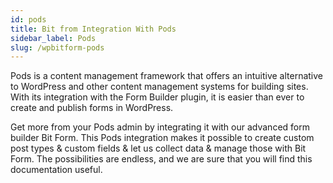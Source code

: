 ```yaml
---
id: pods
title: Bit from Integration With Pods 
sidebar_label: Pods
slug: /wpbitform-pods
---
```



Pods is a content management framework that offers an intuitive alternative to WordPress and other content management systems for building sites. With its integration with the Form Builder plugin, it is easier than ever to create and publish forms in WordPress.

Get more from your Pods admin by integrating it with our advanced form builder Bit Form. This Pods integration makes it possible to create custom post types & custom fields & let us collect data & manage those with Bit Form. The possibilities are endless, and we are sure that you will find this documentation useful.


